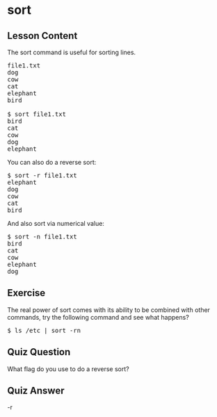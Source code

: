 # sort

## Lesson Content

The sort command is useful for sorting lines.

<pre>
file1.txt
dog
cow
cat
elephant
bird

$ sort file1.txt
bird
cat
cow
dog
elephant
</pre>

You can also do a reverse sort: 

<pre>
$ sort -r file1.txt
elephant
dog
cow
cat
bird
</pre>

And also sort via numerical value: 

<pre>
$ sort -n file1.txt
bird
cat
cow
elephant
dog
</pre>

## Exercise

The real power of sort comes with its ability to be combined with other commands, try the following command and see what happens?

<pre>$ ls /etc | sort -rn</pre>

## Quiz Question

What flag do you use to do a reverse sort?

## Quiz Answer

-r
